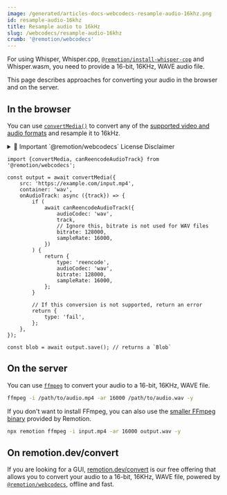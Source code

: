 ```yaml
---
image: /generated/articles-docs-webcodecs-resample-audio-16khz.png
id: resample-audio-16khz
title: Resample audio to 16kHz
slug: /webcodecs/resample-audio-16khz
crumb: '@remotion/webcodecs'
---
```


For using Whisper, Whisper.cpp, [`@remotion/install-whisper-cpp`](/docs/install-whisper-cpp) and Whisper.wasm, you need to provide a 16-bit, 16KHz, WAVE audio file.

This page describes approaches for converting your audio in the browser and on the server.

## In the browser

You can use [`convertMedia()`](/docs/webcodecs/convert-media) to convert any of the [supported video and audio formats](/docs/media-parser/format-support) and resample it to 16kHz.


<details>
	<summary>💼 Important `@remotion/webcodecs` License Disclaimer</summary>
	<LicenseDisclaimer />
</details>

```tsx twoslash title="Resample audio to 16kHz"
import {convertMedia, canReencodeAudioTrack} from '@remotion/webcodecs';

const output = await convertMedia({
	src: 'https://example.com/input.mp4',
	container: 'wav',
	onAudioTrack: async ({track}) => {
		if (
			await canReencodeAudioTrack({
				audioCodec: 'wav',
				track,
				// Ignore this, bitrate is not used for WAV files
				bitrate: 128000,
				sampleRate: 16000,
			})
		) {
			return {
				type: 'reencode',
				audioCodec: 'wav',
				bitrate: 128000,
				sampleRate: 16000,
			};
		}

		// If this conversion is not supported, return an error
		return {
			type: 'fail',
		};
	},
});

const blob = await output.save(); // returns a `Blob`
```

## On the server

You can use [`ffmpeg`](https://ffmpeg.org/) to convert your audio to a 16-bit, 16KHz, WAVE file.

```bash
ffmpeg -i /path/to/audio.mp4 -ar 16000 /path/to/audio.wav -y
```

If you don't want to install FFmpeg, you can also use the [smaller FFmpeg binary](/docs/cli/ffmpeg) provided by Remotion.

```bash
npx remotion ffmpeg -i input.mp4 -ar 16000 output.wav -y
```

## On remotion.dev/convert

If you are looking for a GUI, [remotion.dev/convert](https://remotion.dev/convert) is our free offering that allows you to convert your audio to a 16-bit, 16KHz, WAVE file, powered by [`@remotion/webcodecs`](/docs/webcodecs), offline and fast.
